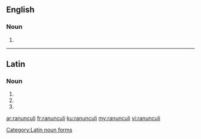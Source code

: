 ==English==

===Noun===
{{head|en|plural}}

# {{plural of|ranunculus|lang=en}}

----

==Latin==

===Noun===
{{head|la|noun form|head=rānunculī|g=m}}

# {{inflection of|rānunculus||gen|s|lang=la}}
# {{inflection of|rānunculus||nom|p|lang=la}}
# {{inflection of|rānunculus||voc|p|lang=la}}

[[Category:Latin noun forms]]

[[ar:ranunculi]]
[[fr:ranunculi]]
[[ku:ranunculi]]
[[my:ranunculi]]
[[vi:ranunculi]]